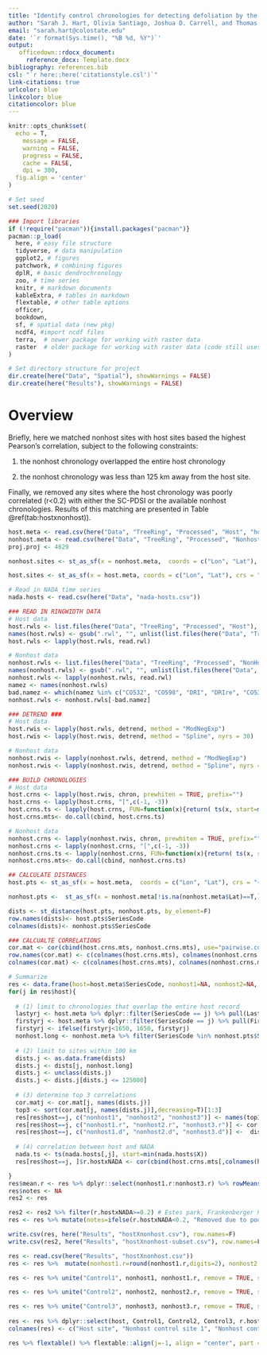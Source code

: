 ```yaml
---
title: "Identify control chronologies for detecting defoliation by the western spruce budworm in Douglas-fir radial growth time series based on climate and tree-ring data for: Drought may initiate western spruce budworm outbreaks, but multi-year periods of increased moisture availability promote widespread defoliation"
author: "Sarah J. Hart, Olivia Santiago, Joshua D. Carrell, and Thomas T. Veblen"
email: "sarah.hart@colostate.edu"
date: '`r format(Sys.time(), "%B %d, %Y")`'
output: 
   officedown::rdocx_document:
     reference_docx: Template.docx
bibliography: references.bib
csl: "`r here::here('citationstyle.csl')`"
link-citations: true
urlcolor: blue
linkcolor: blue
citationcolor: blue
---
```


```r
knitr::opts_chunk$set(
  echo = T,
	message = FALSE,
	warning = FALSE,
	progress = FALSE,
	cache = FALSE,
	dpi = 300,
  fig.align = 'center'
)

# Set seed
set.seed(2020)

### Import libraries
if (!require("pacman")){install.packages("pacman")}
pacman::p_load(
  here, # easy file structure
  tidyverse, # data manipulation
  ggplot2, # figures
  patchwork, # combining figures
  dplR, # basic dendrochronology
  zoo, # time series
  knitr, # markdown documents
  kableExtra, # tables in markdown
  flextable, # other table options
  officer,
  bookdown,
  sf, # spatial data (new pkg)
  ncdf4, #import ncdf files
  terra,  # newer package for working with raster data
  raster  # older package for working with raster data (code still uses old function for creating raster from array) 
) 

# Set directory structure for project
dir.create(here("Data", "Spatial"), showWarnings = FALSE)
dir.create(here("Results"), showWarnings = FALSE)
```

# Overview
Briefly, here we matched nonhost sites with host sites based the highest Pearson's correlation, subject to the following constraints:

1.  the nonhost chronology overlapped the entire host chronology

2.  the nonhost chronology was less than 125 km away from the host site.

Finally, we removed any sites where the host chronology was poorly correlated (r\<0.2) with either the SC-PDSI or the available nonhost chronologies. Results of this matching are presented in Table \@ref(tab:hostxnonhost)).

```r
host.meta <- read.csv(here("Data", "TreeRing", "Processed", "Host", "host-metadata.csv"))
nonhost.meta <- read.csv(here("Data", "TreeRing", "Processed", "Nonhost", "nonhost-metadata.csv")) %>% filter(is.na(Lat)==F)
proj.proj <- 4629

nonhost.sites <- st_as_sf(x = nonhost.meta,  coords = c("Lon", "Lat"), crs = "+proj=longlat +ellps=WGS84 +datum=WGS84 +no_defs") %>% st_transform(proj.proj)

host.sites <- st_as_sf(x = host.meta, coords = c("Lon", "Lat"), crs = "+proj=longlat +ellps=WGS84 +datum=WGS84 +no_defs") %>% st_transform(proj.proj)
```

```r
# Read in NADA time series
nada.hosts <- read.csv(here("Data", "nada-hosts.csv"))
```

```r
### READ IN RINGWIDTH DATA
# Host data
host.rwls <- list.files(here("Data", "TreeRing", "Processed", "Host"), pattern=".rwl", full.names=T)
names(host.rwls) <- gsub(".rwl", "", unlist(list.files(here("Data", "TreeRing", "Processed", "Host"), pattern=".rwl", full.names=F)))
host.rwls <- lapply(host.rwls, read.rwl)

# Nonhost data
nonhost.rwls <- list.files(here("Data", "TreeRing", "Processed", "NonHost"), full.names = T, pattern=".rwl")
names(nonhost.rwls) <- gsub(".rwl", "", unlist(list.files(here("Data", "TreeRing", "Processed", "NonHost"), pattern=".rwl", full.names=F)))
nonhost.rwls <- lapply(nonhost.rwls, read.rwl)
namez <- names(nonhost.rwls) 
bad.namez <- which(namez %in% c("CO532", "CO598", "DRI", "DRIre", "CO534", "ELDOre", "CO539", "CO608", "JEFFre", "CO030", "CO541", "CO625", "CO653", "CO548", "CO675", "CO550", "CO641", "VANBre"))
nonhost.rwls <- nonhost.rwls[-bad.namez]

### DETREND ###
# Host data
host.rwis <- lapply(host.rwls, detrend, method = "ModNegExp")
host.rwis <- lapply(host.rwis, detrend, method = "Spline", nyrs = 30)

# Nonhost data
nonhost.rwis <- lapply(nonhost.rwls, detrend, method = "ModNegExp")
nonhost.rwis <- lapply(nonhost.rwis, detrend, method = "Spline", nyrs = 30)

### BUILD CHRONOLOGIES
# Host data
host.crns <- lapply(host.rwis, chron, prewhiten = TRUE, prefix="")
host.crns <- lapply(host.crns, "[",c(-1, -3))
host.crns.ts <- lapply(host.crns, FUN=function(x){return( ts(x, start=min(as.numeric(row.names(x)))) )})
host.crns.mts<- do.call(cbind, host.crns.ts)

# Nonhost data
nonhost.crns <- lapply(nonhost.rwis, chron, prewhiten = TRUE, prefix="")
nonhost.crns <- lapply(nonhost.crns, "[",c(-1, -3))
nonhost.crns.ts <- lapply(nonhost.crns, FUN=function(x){return( ts(x, start=min(as.numeric(row.names(x)))))})
nonhost.crns.mts<- do.call(cbind, nonhost.crns.ts)

## CALCULATE DISTANCES
host.pts <- st_as_sf(x = host.meta,  coords = c("Lon", "Lat"), crs = "+proj=longlat +ellps=WGS84 +datum=WGS84 +no_defs") %>% st_transform(proj.proj)

nonhost.pts <-  st_as_sf(x = nonhost.meta[!is.na(nonhost.meta$Lat)==T,], coords = c("Lon", "Lat"), crs = "+proj=longlat +ellps=WGS84 +datum=WGS84 +no_defs") %>% st_transform(32613) %>%  filter(SeriesCode %in% names(nonhost.crns))  %>% st_transform(proj.proj)

dists <- st_distance(host.pts, nonhost.pts, by_element=F) 
row.names(dists)<- host.pts$SeriesCode
colnames(dists)<- nonhost.pts$SeriesCode

### CALCUALTE CORRELATIONS
cor.mat <- cor(cbind(host.crns.mts, nonhost.crns.mts), use="pairwise.complete.obs")
row.names(cor.mat) <- c(colnames(host.crns.mts), colnames(nonhost.crns.mts))
colnames(cor.mat) <- c(colnames(host.crns.mts), colnames(nonhost.crns.mts))

# Summarize
res <- data.frame(host=host.meta$SeriesCode, nonhost1=NA, nonhost2=NA, nonhost3=NA,  nonhost1.r=NA, nonhost2.r=NA, nonhost3.r=NA, nonhost1.d=NA, nonhost2.d=NA, nonhost3.d=NA, r.hostxNADA=NA) # create data frame to hold results
for(j in res$host){
  
  # (1) limit to chronologies that overlap the entire host record
  lastyrj <- host.meta %>% dplyr::filter(SeriesCode == j) %>% pull(LastYear)
  firstyrj <- host.meta %>% dplyr::filter(SeriesCode == j) %>% pull(FirstYear)
  firstyrj <- ifelse(firstyrj<1650, 1650, firstyrj)
  nonhost.long <- nonhost.meta %>% filter(SeriesCode %in% nonhost.pts$SeriesCode & LastYear>=lastyrj & FirstYear<=firstyrj)  %>% pull(SeriesCode)
  
  # (2) limit to sites within 100 km 
  dists.j <- as.data.frame(dists)
  dists.j <- dists[j, nonhost.long]
  dists.j <- unclass(dists.j)
  dists.j <- dists.j[dists.j <= 125000] 
  
  # (3) determine top 3 correlations
  cor.matj <- cor.mat[j, names(dists.j)]
  top3 <- sort(cor.mat[j, names(dists.j)],decreasing=T)[1:3]
  res[res$host==j, c("nonhost1", "nonhost2", "nonhost3")] <- names(top3)
  res[res$host==j, c("nonhost1.r", "nonhost2.r", "nonhost3.r")] <- cor.matj[names(top3)]
  res[res$host==j, c("nonhost1.d", "nonhost2.d", "nonhost3.d")] <-  dists.j[names(top3)]
  
  # (4) correlation between host and NADA
  nada.ts <- ts(nada.hosts[,j], start=min(nada.hosts$X))
  res[res$host==j, ]$r.hostxNADA <- cor(cbind(host.crns.mts[,colnames(host.crns.mts)==j], nada.ts), use="pairwise.complete.obs")[1,2]

}
res$mean.r <- res %>% dplyr::select(nonhost1.r:nonhost3.r) %>% rowMeans(na.rm=T)
res$notes <- NA
res2 <- res

res2 <- res2 %>% filter(r.hostxNADA>=0.2) # Estes park, Frankenberger Point, or South Hollowell do not correlate well with PDSI
res <- res %>% mutate(notes=ifelse(r.hostxNADA<0.2, "Removed due to poor correlation with PDSI", NA))

write.csv(res, here("Results", "hostXnonhost.csv"), row.names=F)
write.csv(res2, here("Results", "hostXnonhost-subset.csv"), row.names=F)
```

```r

res <- read.csv(here("Results", "hostXnonhost.csv"))
res <- res %>%  mutate(nonhost1.r=round(nonhost1.r,digits=2), nonhost2.r=round(nonhost2.r,digits=2), nonhost3.r=round(nonhost3.r,digits=2), nonhost1.d=round(nonhost1.d/1000,digits=0), nonhost2.d=round(nonhost2.d/1000,digits=0), nonhost3.d=round(nonhost3.d/1000,digits=0), r.hostxNADA=round(r.hostxNADA,digits=2))

res <- res %>% unite("Control1", nonhost1, nonhost1.r, remove = TRUE, sep=" (r=") %>% mutate(Control1=paste0(Control1, "; ")) %>% unite("Control1", Control1, nonhost1.d, remove = TRUE, sep="d=") %>% mutate(Control1=paste0(Control1, " km)")) 

res <- res %>% unite("Control2", nonhost2, nonhost2.r, remove = TRUE, sep=" (r=") %>% mutate(Control2=paste0(Control2, "; ")) %>% unite("Control2", Control2, nonhost2.d, remove = TRUE, sep="d=") %>% mutate(Control2=paste0(Control2, " km)")) 

res <- res %>% unite("Control3", nonhost3, nonhost3.r, remove = TRUE, sep=" (r=") %>% mutate(Control3=paste0(Control3, "; ")) %>% unite("Control3", Control3, nonhost3.d, remove = TRUE, sep="d=") %>% mutate(Control3=paste0(Control3, " km)")) 
  
res <- res %>% dplyr::select(host, Control1, Control2, Control3, r.hostxNADA, notes)
colnames(res) <- c("Host site", "Nonhost control site 1", "Nonhost control site 2", "Nonhost control site 3", "Correlation with PDSI", "Notes")

res %>% flextable() %>% flextable::align(j=-1, align = "center", part = "all") %>% set_table_properties(layout = "autofit", width=1)

```
